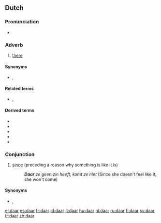 ==Dutch==

===Pronunciation===
*{{audio|Nl-daar.ogg|audio}}

===Adverb===
{{infl|nl|adverb}}

# [[there]]

====Synonyms====
*{{l|nl|ginds}}, {{l|nl|ginder}}

====Related terms====
*{{l|nl|hier}}, {{l|nl|er}}

====Derived terms====
{{top4}}
*{{l|nl|daarbij}}
*{{l|nl|daarvan}}
*{{l|nl|daarnaast}}
*{{l|nl|daarover}}
*{{l|nl|daaromheen}}
{{bottom}}

===Conjunction===
{{infl|nl|conjunction}}

# [[since]] (preceding a reason why something is like it is)
#: '''''Daar''' ze geen zin heeft, komt ze niet'' (Since she doesn't feel like it, she won't come)

====Synonyms====
*{{l|nl|aangezien}}, {{l|nl|omdat}}

[[el:daar]]
[[es:daar]]
[[fr:daar]]
[[id:daar]]
[[it:daar]]
[[hu:daar]]
[[nl:daar]]
[[ru:daar]]
[[fi:daar]]
[[sv:daar]]
[[tr:daar]]
[[zh:daar]]